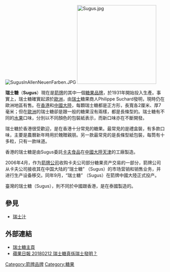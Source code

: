 {{Globalize}}
[[File:SugusInAllenNeuenFarben.JPG|thumb]]
[[File:Sugus.jpg|250px]]

'''瑞士糖'''（'''Sugus'''）現在是[[箭牌|箭牌]]的其中一個[[糖果|糖果]][[品牌|品牌]]，於1931年開始投入生產。事實上，瑞士糖確實起源於[[歐洲|歐洲]]，由[[瑞士|瑞士]]糖果商人Philippe Suchard發明，現時仍在歐洲地區有售。在[[香港|香港]]和[[中國大陸|中國大陸]]，每顆瑞士糖都是正方形，長寬各2厘米、厚7毫米；但在[[歐洲|歐洲]]的瑞士糖卻是跟一般的糖果沒有兩樣，都是長條型的。瑞士糖有不同的[[水果|水果]]口味，分別以不同顏色的包裝紙表示，而新口味亦在不斷開發。

瑞士糖於香港很受歡迎，是在香港十分常見的糖果。最常見的是禮盒裝，有多款口味，主要是農曆新年時用於餽贈親朋。另一款最常見的是長條型紙包裝，每筒有十多粒，只有一款味道。

香港的瑞士糖是由Sugus委託[[卡夫食品|卡夫食品]]在[[中國大陸|中國大陸]][[天津|天津]]的工廠製造。

2006年4月，作为[[箭牌|箭牌公司]]收购卡夫公司部分糖果资产交易的一部分，箭牌公司从卡夫公司接收其在中国大陆的“瑞士糖” （Sugus）的市场营销和销售业务，并进行生产设备移交。同年9月，“瑞士糖” （Sugus）在箭牌中國大陸正式投产。

臺灣的瑞士糖（Sugus），則不同於中國跟香港，是在泰國製造的。

==參見==
*[[瑞士汁|瑞士汁]]

==外部連結==
* [http://www.sugus.ch 瑞士糖主頁]{{Wayback|url=http://www.sugus.ch/ |date=20180313071132 }}
* [https://hk.appledaily.com/travel/20180212/FFVLK4YED6JXRCNYM6GLOZ7TUE/ 蘋果日報 20180212 瑞士糖真係瑞士發明？]{{Wayback|url=https://hk.appledaily.com/travel/20180212/FFVLK4YED6JXRCNYM6GLOZ7TUE/ |date=20200803091344 }}
{{Dessert-stub}}

[[Category:箭牌品牌|Category:箭牌品牌]]
[[Category:糖果|Category:糖果]]